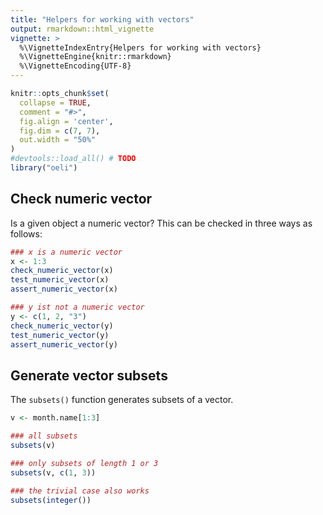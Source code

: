 ```yaml
---
title: "Helpers for working with vectors"
output: rmarkdown::html_vignette
vignette: >
  %\VignetteIndexEntry{Helpers for working with vectors}
  %\VignetteEngine{knitr::rmarkdown}
  %\VignetteEncoding{UTF-8}
---
```


```r
knitr::opts_chunk$set(
  collapse = TRUE,
  comment = "#>",
  fig.align = 'center', 
  fig.dim = c(7, 7), 
  out.width = "50%"
)
#devtools::load_all() # TODO
library("oeli")
```

## Check numeric vector

Is a given object a numeric vector? This can be checked in three ways as follows:

```r
### x is a numeric vector
x <- 1:3
check_numeric_vector(x)
test_numeric_vector(x)
assert_numeric_vector(x)

### y ist not a numeric vector
y <- c(1, 2, "3")
check_numeric_vector(y)
test_numeric_vector(y)
assert_numeric_vector(y)
```

## Generate vector subsets

The `subsets()` function generates subsets of a vector.

```r
v <- month.name[1:3]

### all subsets
subsets(v)

### only subsets of length 1 or 3
subsets(v, c(1, 3)) 

### the trivial case also works
subsets(integer())  
```
